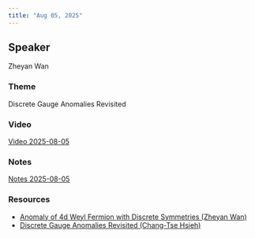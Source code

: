 ```yaml
---
title: "Aug 05, 2025"
---
```


## Speaker
Zheyan Wan

### Theme
Discrete Gauge Anomalies Revisited

### Video
[Video 2025-08-05](https://drive.google.com/file/d/1XY6Yd6p0EOfbipGAf7n_suqDhNbQc9MN/view?usp=sharing)

### Notes
[Notes 2025-08-05](https://drive.google.com/file/d/1_UBZEwrsZ9mYNLiB1SKA_62FeFRvTD6a/view?usp=sharing)

### Resources
- [Anomaly of 4d Weyl Fermion with Discrete Symmetries (Zheyan Wan)](https://drive.google.com/file/d/1tl4xwjy_haqueObJ7zAwpysuVwxoxZ2e/view?usp=sharing)
- [Discrete Gauge Anomalies Revisited (Chang-Tse Hsieh)](https://drive.google.com/file/d/10DVU1EgEUwXN6SS_mDFLcEJ4GsYOe3Wo/view?usp=sharing)